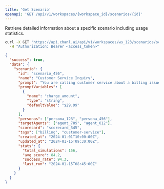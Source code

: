 ```yaml
---
title: 'Get Scenario'
openapi: 'GET /api/v1/workspaces/{workspace_id}/scenarios/{id}'
---
```


Retrieve detailed information about a specific scenario including usage statistics.

<RequestExample>

```bash cURL
curl -X GET "https://api.chanl.ai/api/v1/workspaces/ws_123/scenarios/scenario_456" \
  -H "Authorization: Bearer <access_token>"
```

</RequestExample>

<ResponseExample>

```json Success Response
{
  "success": true,
  "data": {
    "scenario": {
      "id": "scenario_456",
      "name": "Customer Service Inquiry",
      "prompt": "You are calling customer service about a billing issue with your account.",
      "promptVariables": [
        {
          "name": "charge_amount",
          "type": "string",
          "defaultValue": "$29.99"
        }
      ],
      "personas": ["persona_123", "persona_456"],
      "targetAgents": ["agent_789", "agent_012"],
      "scorecard": "scorecard_345",
      "tags": ["billing", "customer-service"],
      "created_at": "2024-01-01T10:00:00Z",
      "updated_at": "2024-01-15T09:30:00Z",
      "stats": {
        "total_simulations": 156,
        "avg_score": 84.2,
        "success_rate": 94.3,
        "last_run": "2024-01-15T08:45:00Z"
      }
    }
  }
}
```

</ResponseExample>